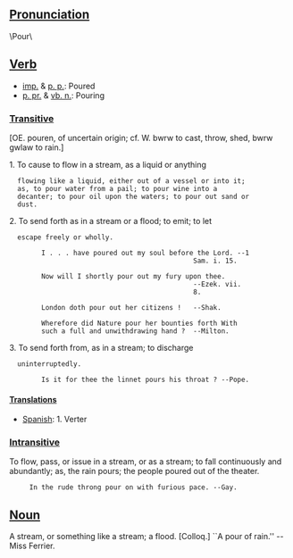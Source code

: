 ==[[Pronunciation]]==
\Pour\

==[[Verb]]==

* [[imp.]] & [[p. p.]]: Poured 
* [[p. pr.]] & [[vb. n.]]: Pouring
===[[Transitive]]===

[OE. pouren, of uncertain origin; cf. W. bwrw to
cast, throw, shed, bwrw gwlaw to rain.]

1. To cause to flow in a stream, as a liquid or anything
   flowing like a liquid, either out of a vessel or into it;
   as, to pour water from a pail; to pour wine into a
   decanter; to pour oil upon the waters; to pour out sand or
   dust.

2. To send forth as in a stream or a flood; to emit; to let
   escape freely or wholly.

         I . . . have poured out my soul before the Lord. --1
                                               Sam. i. 15.

         Now will I shortly pour out my fury upon thee.
                                               --Ezek. vii.
                                               8.

         London doth pour out her citizens !   --Shak.

         Wherefore did Nature pour her bounties forth With
         such a full and unwithdrawing hand ?  --Milton.

3. To send forth from, as in a stream; to discharge
   uninterruptedly.

         Is it for thee the linnet pours his throat ? --Pope.

====[[Translation]]s====

*[[Spanish]]: 1. Verter


===[[Intransitive]]===

To flow, pass, or issue in a stream, or as a stream; to fall
continuously and abundantly; as, the rain pours; the people
poured out of the theater.

      In the rude throng pour on with furious pace. --Gay.

==[[Noun]]==

A stream, or something like a stream; a flood. [Colloq.] ``A
pour of rain.'' --Miss Ferrier.